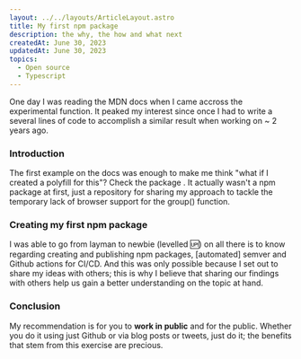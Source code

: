 ```yaml
---
layout: ../../layouts/ArticleLayout.astro
title: My first npm package
description: the why, the how and what next
createdAt: June 30, 2023
updatedAt: June 30, 2023
topics:
  - Open source
  - Typescript
---
```


One day I was reading the MDN docs when I came accross the experimental <ArticleLink text="Array.prototype.group" href="https://developer.mozilla.org/en-US/docs/Web/JavaScript/Reference/Global_Objects/Array/group" /> function. It peaked my interest since once I had to write a several lines of code to accomplish a similar result when working on <ArticleLink text="minhamola" href="https://www.minhamola.com" /> ~ 2 years ago.

### Introduction

The first example on the docs was enough to make me think "what if I created a polyfill for this"? Check the package <ArticleLink text="here" href="https://github.com/ToniMaunde/array-group-polyfill" />. It actually wasn't a npm package at first, just a repository for sharing my approach to tackle the temporary lack of browser support for the group() function.

### Creating my first npm package

I was able to go from layman to newbie (levelled 🆙) on all there is to know regarding creating and publishing npm packages, [automated] semver and Github actions for CI/CD. And this was only possible because I set out to share my ideas with others; this is why I believe that sharing our findings with others help us gain a better understanding on the topic at hand.

### Conclusion

My recommendation is for you to **work in public** and for the public. Whether you do it using just Github or via blog posts or tweets, just do it; the benefits that stem from this exercise are precious.
